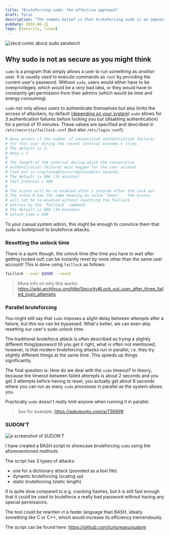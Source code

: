 ```yaml
---
title: "Bruteforcing sudo: the effective approach"
draft: false
description: "The common belief is that bruteforcing sudo is an impossible task, because of certain timeouts, but what if you could bypass them? Faillock allows you to reset the current timeout and running sudo in parallel gets rid of the timeout altogether."
pubDate: 2024-06-22
tags: [security, linux]
---
```


![xkcd comic about sudo sandwich](https://imgs.xkcd.com/comics/sandwich.png)

## Why sudo is not as secure as you might think

`sudo` is a program that simply allows a user to run something as _another_ user. It is usually used to execute commands as `root` by providing the current user's password. Without `sudo`, users would either have to be overprivileged, which would be a _very_ bad idea, or they would have to constantly get permission from their admins (which would be time and energy consuming).

`sudo` not only allows users to authenticate themselves but also limits the access of attackers, by default ([depending on your system](https://www.sudo.ws/docs/man/sudoers.man/#Command_environment)) `sudo` allows for 3 authentication failures before locking you out (disabling authentication) for a period of 10 minutes. These values are specified and described in `/etc/security/faillock.conf` (but also `/etc/login.conf`):

```sh
# Deny access if the number of consecutive authentication failures
# for this user during the recent interval exceeds n tries.
# The default is 3.
# deny = 3
#
# The length of the interval during which the consecutive
# authentication failures must happen for the user account
# lock out is <replaceable>n</replaceable> seconds.
# The default is 900 (15 minutes).
# fail_interval = 900
#
# The access will be re-enabled after n seconds after the lock out.
# The value 0 has the same meaning as value `never` - the access
# will not be re-enabled without resetting the faillock
# entries by the `faillock` command.
# The default is 600 (10 minutes).
# unlock_time = 600
```

To your casual system admin, this might be enough to convince them that sudo is bulletproof to bruteforce attacks.

### Resetting the unlock time

There is a quirk though, the unlock time (the time you have to wait after getting locked out) can be instantly reset by none other than the same user account! This is done using `faillock` as follows:

```sh
faillock --user $USER --reset
```

> More info on why this works: https://wiki.archlinux.org/title/Security#Lock_out_user_after_three_failed_login_attempts

### Parallel bruteforcing

You might still say that `sudo` imposes a slight delay between attempts after a failure, but this too can be bypassed. What's better, we can even skip resetting our user's sudo unlock time.

The traditional bruteforce attack is often described as trying a slightly different thing/password till you get it right, what is often not mentioned, however, is that modern bruteforcing attacks run in parallel, i.e. they try slightly different things at the same time. This speeds up things significantly.

The final question is: How do we deal with the `sudo` timeout?
In theory, because the timeout between failed attempts is about 2 seconds and you get 3 attempts before having to reset, you actually get about 6 seconds where you can run as many `sudo` processes in parallel as the system allows you.

Practically `sudo` doesn't really limit anyone when running it in parallel.

> See for example: https://askubuntu.com/a/736999

### SUDON'T

![a screenshot of SUDON'T](/cybersecurity/bruteforcing-sudo/sudont.png)

I have created a BASH script to showcase bruteforcing `sudo` using the aforementioned methods.

The script has 3 types of attacks:

- one for a dictionary attack (provided as a text file)
- dynamic bruteforcing (scaling up)
- static bruteforcing (static length)

It is quite slow compared to e.g. cracking hashes, but it is still fast enough that it could be used to bruteforce a really bad password without having any special permissions.

The tool could be rewriten in a faster language than BASH, ideally something like C or C++, which would increase its efficiency tremendously.

The script can be found here: https://github.com/turtureanu/sudont

